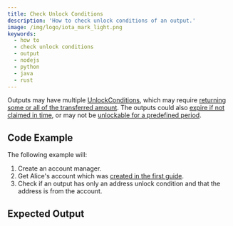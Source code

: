 ```yaml
---
title: Check Unlock Conditions
description: 'How to check unlock conditions of an output.'
image: /img/logo/iota_mark_light.png
keywords:
  - how to
  - check unlock conditions
  - output
  - nodejs
  - python
  - java
  - rust
---
```



Outputs may have multiple [UnlockConditions](https://wiki.iota.org/shimmer/tips/tips/TIP-0018/#unlock-conditions), which may require [returning some or all of the transferred amount](https://wiki.iota.org/shimmer/tips/tips/TIP-0018/#storage-deposit-return-unlock-condition). The outputs could also [expire if not claimed in time](https://wiki.iota.org/shimmer/tips/tips/TIP-0018/#expiration-unlock-condition), or may not be [unlockable for a predefined period](https://wiki.iota.org/shimmer/tips/tips/TIP-0018/#timelock-unlock-condition).

## Code Example

The following example will:

1. Create an account manager.
2. Get Alice's account which was [created in the first guide](../accounts_and_addresses/01_create_a_wallet_account.mdx).
3. Check if an output has only an address unlock condition and that the address is from the account.

<Tabs groupId="language">
  <TabItem value="rust" label="Rust">
    <RustCode />
  </TabItem>
  <TabItem value="node" label="Node.js">
    <NodejsCode />
  </TabItem>
  <TabItem value="python" label="Python">
    <PythonCode />
  </TabItem>
  <TabItem value="java" label="Java">
    <JavaCode />
  </TabItem>
</Tabs>

## Expected Output

<Tabs groupId="language">
  <TabItem value="rust" label="Rust">
    <RustOutput />
  </TabItem>
  <TabItem value="node" label="Node.js">
    <NodejsOutput />
  </TabItem>
  <TabItem value="python" label="Python">
    <PythonOutput />
  </TabItem>
  <TabItem value="java" label="Java">
    <JavaOutput />
  </TabItem>
</Tabs>
